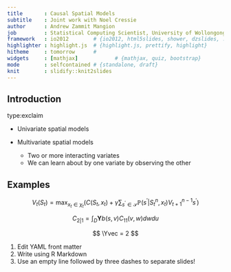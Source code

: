 ```yaml
---
title       : Causal Spatial Models
subtitle    : Joint work with Noel Cressie
author      : Andrew Zammit Mangion
job         : Statistical Computing Scientist, University of Wollongong
framework   : io2012        # {io2012, html5slides, shower, dzslides, ...}
highlighter : highlight.js  # {highlight.js, prettify, highlight}
hitheme     : tomorrow      # 
widgets     : [mathjax]            # {mathjax, quiz, bootstrap}
mode        : selfcontained # {standalone, draft}
knit        : slidify::knit2slides
---
```


## Introduction
type:exclaim

$$
\newcommand{\Deltab} {\boldsymbol{\Delta}}
\newcommand{\intd} {\mathrm{d}}                 
\newcommand{\Bmat} {\textbf{B}}                 
\newcommand{\Cmat} {\textbf{C}}                 
\newcommand{\cmat} {\textbf{c}}                 
\newcommand{\Imat} {\textbf{I}}                 
\newcommand{\bvec} {\textbf{b}}                 
\newcommand{\svec} {\textbf{s}}                 
\newcommand{\uvec} {\textbf{u}}                 
\newcommand{\omegab} {\boldsymbol {\omega}}     
\newcommand{\s}{\mathbf{s}}                     
\newcommand{\h}{\mathbf{h}}                     
\renewcommand{\b}{\mathbf{b}}                   
\newcommand{\z}{\mathbf{z}}                     
\renewcommand{\v}{\mathbf{v}}                   
\renewcommand{\u}{\mathbf{u}}                   
\newcommand{\w}{\mathbf{w}}                     
\renewcommand{\d}{\mathrm{d}}                   
\newcommand{\Z}{\mathbf{Z}}                     
\renewcommand{\x}{\mathbf{x}}                   
\newcommand{\Y}{\mathbf{Y}}                     
\newcommand{\Yvec}{\mathbf{Y}}                  
\newcommand{\Zvec}{\mathbf{Z}}                  
\newcommand{\epsilonb}{\boldsymbol{\varepsilon}}
\newcommand{\bI}{\mathbf{I}}                    
\newcommand{\bB}{\mathbf{B}}                    
\newcommand{\bbeta}{\boldsymbol{\beta}}         
\newcommand{\bzero}{\boldsymbol{0}}             
\newcommand{\bSigma}{\bm{\Sigma}}               
\newcommand{\E}{E}                              
\newcommand{\cov}{\mathrm{cov}}                 
\newcommand{\var}{\mathrm{var}}                 
\newcommand{\tr}{\mathrm{tr}}                   
\newcommand{\diag}{\mathrm{diag}}               
\newcommand{\vect}{\mathrm{vec}}                
\newcommand{\Gau}{\mathrm{Gau}}                 
\newcommand{\RR}{\mathbb{R}}     
$$

- Univariate spatial models

- Multivariate spatial models
  
  - Two or more interacting variates
  - We can learn about by one variate by observing the other



## Examples



$$V_t(S_t) = \max_{x_t \in \chi_t} \left(C(S_t, x_t) + 
            \gamma \sum_{s^{\prime} \in \mathcal{S}} \mathbb{P}(s^{\prime} | S_t^n, x_t) V_{t+1}^{n-1} s^{\prime} \right)$$
            
$$
\newcommand{\Yvec}{\mathbf{Y}}
C_{2|1} = \int_D \Yvec b(s,v)C_{11}(v,w)dwdu
$$

$$ \Yvec = 2 $$

1. Edit YAML front matter
2. Write using R Markdown
3. Use an empty line followed by three dashes to separate slides!






